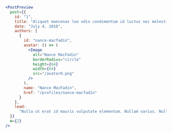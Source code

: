 ```jsx
<PostPreview
  post={{
    id: "1",
    title: "Aliquet maecenas leo odio condimentum id luctus nec molestie",
    date: "July 4, 2018",
    authors: [
      {
        id: "nance-macfadin",
        avatar: () => (
          <Image
            alt="Nance MacFadin"
            borderRadius="circle"
            height={64}
            width={64}
            src="/avatar0.png"
          />
        ),
        name: "Nance MacFadin",
        href: "/profiles/nance-macfadin"
      }
    ],
    lead:
      "Nulla ut erat id mauris vulputate elementum. Nullam varius. Nulla facilisi. Cras non velit nec nisi vulputate nonummy. Maecenas tincidunt lacus at velit. Vivamus vel nulla eget eros elementum pellentesque. Quisque porta volutpat erat. Quisque erat eros, viverra eget, congue eget, semper rutrum, nulla. Nunc purus."
  }}
  m={2}
/>
```
